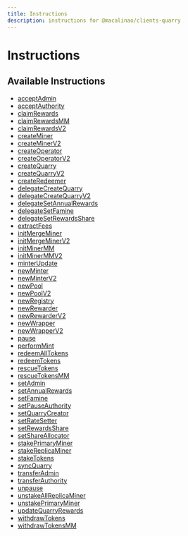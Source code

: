 ```yaml
---
title: Instructions
description: instructions for @macalinao/clients-quarry
---
```


# Instructions

## Available Instructions

- [acceptAdmin](./instructions/acceptAdmin)
- [acceptAuthority](./instructions/acceptAuthority)
- [claimRewards](./instructions/claimRewards)
- [claimRewardsMM](./instructions/claimRewardsMM)
- [claimRewardsV2](./instructions/claimRewardsV2)
- [createMiner](./instructions/createMiner)
- [createMinerV2](./instructions/createMinerV2)
- [createOperator](./instructions/createOperator)
- [createOperatorV2](./instructions/createOperatorV2)
- [createQuarry](./instructions/createQuarry)
- [createQuarryV2](./instructions/createQuarryV2)
- [createRedeemer](./instructions/createRedeemer)
- [delegateCreateQuarry](./instructions/delegateCreateQuarry)
- [delegateCreateQuarryV2](./instructions/delegateCreateQuarryV2)
- [delegateSetAnnualRewards](./instructions/delegateSetAnnualRewards)
- [delegateSetFamine](./instructions/delegateSetFamine)
- [delegateSetRewardsShare](./instructions/delegateSetRewardsShare)
- [extractFees](./instructions/extractFees)
- [initMergeMiner](./instructions/initMergeMiner)
- [initMergeMinerV2](./instructions/initMergeMinerV2)
- [initMinerMM](./instructions/initMinerMM)
- [initMinerMMV2](./instructions/initMinerMMV2)
- [minterUpdate](./instructions/minterUpdate)
- [newMinter](./instructions/newMinter)
- [newMinterV2](./instructions/newMinterV2)
- [newPool](./instructions/newPool)
- [newPoolV2](./instructions/newPoolV2)
- [newRegistry](./instructions/newRegistry)
- [newRewarder](./instructions/newRewarder)
- [newRewarderV2](./instructions/newRewarderV2)
- [newWrapper](./instructions/newWrapper)
- [newWrapperV2](./instructions/newWrapperV2)
- [pause](./instructions/pause)
- [performMint](./instructions/performMint)
- [redeemAllTokens](./instructions/redeemAllTokens)
- [redeemTokens](./instructions/redeemTokens)
- [rescueTokens](./instructions/rescueTokens)
- [rescueTokensMM](./instructions/rescueTokensMM)
- [setAdmin](./instructions/setAdmin)
- [setAnnualRewards](./instructions/setAnnualRewards)
- [setFamine](./instructions/setFamine)
- [setPauseAuthority](./instructions/setPauseAuthority)
- [setQuarryCreator](./instructions/setQuarryCreator)
- [setRateSetter](./instructions/setRateSetter)
- [setRewardsShare](./instructions/setRewardsShare)
- [setShareAllocator](./instructions/setShareAllocator)
- [stakePrimaryMiner](./instructions/stakePrimaryMiner)
- [stakeReplicaMiner](./instructions/stakeReplicaMiner)
- [stakeTokens](./instructions/stakeTokens)
- [syncQuarry](./instructions/syncQuarry)
- [transferAdmin](./instructions/transferAdmin)
- [transferAuthority](./instructions/transferAuthority)
- [unpause](./instructions/unpause)
- [unstakeAllReplicaMiner](./instructions/unstakeAllReplicaMiner)
- [unstakePrimaryMiner](./instructions/unstakePrimaryMiner)
- [updateQuarryRewards](./instructions/updateQuarryRewards)
- [withdrawTokens](./instructions/withdrawTokens)
- [withdrawTokensMM](./instructions/withdrawTokensMM)
